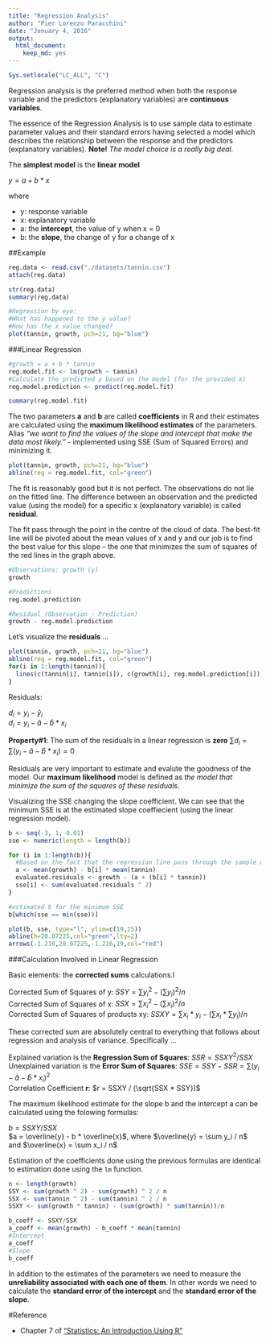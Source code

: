 ```yaml
---
title: "Regression Analysis"
author: "Pier Lorenzo Paracchini"
date: "January 4, 2016"
output: 
  html_document: 
    keep_md: yes
---
```

```r
Sys.setlocale("LC_ALL", "C")
```

Regression analysis is the preferred method when both the response variable and the predictors (explanatory variables) are __continuous variables__.

The essence of the Regression Analysis is to use sample data to estimate parameter values and their standard errors having selected a model which describes the relationship between the response and the predictors (explanatory variables). __Note!__ _The model choice is a really big deal._

The __simplest model__ is the __linear model__

$y = a + b * x$

where

* y: response variable
* x: explanatory variable
* a: the __intercept__, the value of y when x = 0
* b: the __slope__, the change of y for a change of x

##Example
```r
reg.data <- read.csv("./datasets/tannin.csv")
attach(reg.data)
```

```r
str(reg.data)
summary(reg.data)

#Regression by eye: 
#What has happened to the y value?
#How has the x value changed?
plot(tannin, growth, pch=21, bg="blue")
```

###Linear Regression
```r
#growth = a + b * tannin
reg.model.fit <- lm(growth ~ tannin)
#Calculate the predicted y based on the model (for the provided x)
reg.model.prediction <- predict(reg.model.fit)

summary(reg.model.fit)
```

The two parameters __a__ and __b__ are called __coefficients__ in R and their estimates are calculated using the __maximum likelihood estimates__ of the parameters. Alias _"we want to find the values of the slope and intercept that make the data most likely."_ - implemented using SSE (Sum of Squared Errors) and minimizing it.

```r
plot(tannin, growth, pch=21, bg="blue")
abline(reg = reg.model.fit, col="green")
```

The fit is reasonably good but it is not perfect. The observations do not lie on the fitted line. The difference between an observation and the predicted value (using the model) for a specific x (explanatory variable) is called __residual__.

The fit pass through the point in the centre of the cloud of data. The best-fit line will be pivoted about the mean values of x and y and our job is to find the best value for this slope – the one that minimizes the sum of squares of the red lines in the graph above.

```r
#Observations: growth (y)
growth

#Predictions
reg.model.prediction

#Residual (Observation - Prediction)
growth - reg.model.prediction
```

Let's visualize the __residuals__ ...

```r
plot(tannin, growth, pch=21, bg="blue")
abline(reg = reg.model.fit, col="green")
for(i in 1:length(tannin)){
  lines(c(tannin[i], tannin[i]), c(growth[i], reg.model.prediction[i]), col="red")
}
```

Residuals:

$d_i = y_i - \hat y_i$  
$d_i = y_i - \hat a - \hat b * x_i$ 

__Property#1__: The sum of the residuals in a linear regression is __zero__ $\sum d_i = \sum (y_i - \hat a - \hat b * x_i) = 0$   


Residuals are very important to estimate and evalute the goodness of the model. Our __maximum likelihood__ model is defined as _the model that minimize the sum of the squares of these residuals_.

Visualizing the SSE changing the slope coefficient. We can see that the minimum SSE is at the estimated slope coeffiecient (using the linear regression model).

```r
b <- seq(-3, 1, 0.01)
sse <- numeric(length = length(b))

for (i in 1:length(b)){
  #Based on the fact that the regression line pass through the sample mean of x and y
  a <- mean(growth) - b[i] * mean(tannin)
  evaluated.residuals <- growth - (a + (b[i] * tannin))
  sse[i] <- sum(evaluated.residuals ^ 2)
}

#estimated b for the minimum SSE
b[which(sse == min(sse))]

plot(b, sse, type="l", ylim=c(19,25))
abline(h=20.07225,col="green",lty=2)
arrows(-1.216,20.07225,-1.216,19,col="red")
```

###Calculation Involved in Linear Regression

Basic elements: the __corrected sums__ calculations.l

Corrected Sum of Squares of y: $SSY = \sum y_i^2 - (\sum y_i)^2 / n$  
Corrected Sum of Squares of x: $SSX = \sum x_i^2 - (\sum x_i)^2 / n$  
Corrected Sum of Squares of products xy: $SSXY = \sum x_i * y_i - (\sum x_i * \sum y_i)  / n$  

These corrected sum are absolutely central to everything that follows about regression and analysis of variance. Specifically ...

Explained variation is the __Regression Sum of Squares__: $SSR = SSXY^2/SSX$  
Unexplained variation is the __Error Sum of Squares__: $SSE = SSY - SSR = \sum (y_i - \hat a - \hat b * x_i)^2$  
Correlation Coefficient __r__: $r = SSXY / (\sqrt{SSX * SSY})$  

The maximum likelihood estimate for the slope b and the intercept a can be calculated using the folowing formulas:

$b = SSXY/SSX$  
$a = \overline{y} - b * \overline{x}$, where $\overline{y} = \sum y_i / n$ and $\overline{x} = \sum x_i / n$  


Estimation of the coefficients done using the previous formulas are identical to estimation done using the `lm` function.

```r
n <- length(growth)
SSY <- sum(growth ^ 2) - sum(growth) ^ 2 / n
SSX <- sum(tannin ^ 2) - sum(tannin) ^ 2 / n
SSXY <- sum(growth * tannin) - (sum(growth) * sum(tannin))/n

b_coeff <- SSXY/SSX
a_coeff <- mean(growth) - b_coeff * mean(tannin)
#Intercept
a_coeff
#Slope
b_coeff
```

In addition to the estimates of the parameters we need to measure the __unreliability associated with each one of them__. In other words we need to calculate the __standard error of the intercept__ and the __standard error of the slope__.

#Reference

* Chapter 7 of ["Statistics: An Introduction Using R"](http://eu.wiley.com/WileyCDA/WileyTitle/productCd-1118941098.html)